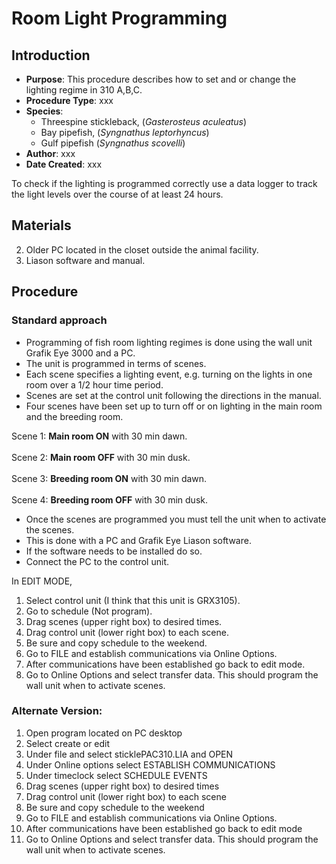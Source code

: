 # Room Light Programming {#sec-vert_husb-room_lighting}

## Introduction

-   **Purpose**: This procedure describes how to set and or change the lighting regime in 310 A,B,C.
-   **Procedure Type**: xxx
-   **Species**:
    -   Threespine stickleback, (*Gasterosteus aculeatus*)
    -   Bay pipefish, (*Syngnathus leptorhyncus*)
    -   Gulf pipefish (*Syngnathus scovelli*)
-   **Author**: xxx
-   **Date Created**: xxx

::: {.callout-warning title="NOTES"}
To check if the lighting is programmed correctly use a data logger to track the light levels over the course of at least 24 hours.
:::

## Materials

2.  Older PC located in the closet outside the animal facility.
3.  Liason software and manual.

## Procedure

### Standard approach

-   Programming of fish room lighting regimes is done using the wall unit Grafik Eye 3000 and a PC.
-   The unit is programmed in terms of scenes.
-   Each scene specifies a lighting event, e.g. turning on the lights in one room over a 1/2 hour time period.
-   Scenes are set at the control unit following the directions in the manual.
-   Four scenes have been set up to turn off or on lighting in the main room and the breeding room.

Scene 1: **Main room ON** with 30 min dawn.\
\
Scene 2: **Main room OFF** with 30 min dusk.\
\
Scene 3: **Breeding room ON** with 30 min dawn.\
\
Scene 4: **Breeding room OFF** with 30 min dusk.

-   Once the scenes are programmed you must tell the unit when to activate the scenes.
-   This is done with a PC and Grafik Eye Liason software.
-   If the software needs to be installed do so.
-   Connect the PC to the control unit.

In EDIT MODE,

1.  Select control unit (I think that this unit is GRX3105).
2.  Go to schedule (Not program).
3.  Drag scenes (upper right box) to desired times.
4.  Drag control unit (lower right box) to each scene.
5.  Be sure and copy schedule to the weekend.
6.  Go to FILE and establish communications via Online Options.
7.  After communications have been established go back to edit mode.
8.  Go to Online Options and select transfer data. This should program the wall unit when to activate scenes.

### Alternate Version:

1.  Open program located on PC desktop
2.  Select create or edit
3.  Under file and select sticklePAC310.LIA and OPEN
4.  Under Online options select ESTABLISH COMMUNICATIONS
5.  Under timeclock select SCHEDULE EVENTS
6.  Drag scenes (upper right box) to desired times
7.  Drag control unit (lower right box) to each scene
8.  Be sure and copy schedule to the weekend
9.  Go to FILE and establish communications via Online Options.
10. After communications have been established go back to edit mode
11. Go to Online Options and select transfer data. This should program the wall unit when to activate scenes.
